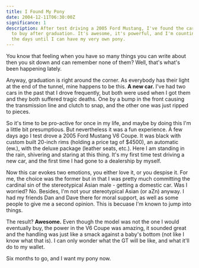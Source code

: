 ```yaml
---
title: I Found My Pony
date: 2004-12-11T06:30:00Z
significance: 1
description: After test driving a 2005 Ford Mustang, I've found the car I want
  to buy after graduation. It's awesome, it's powerful, and I'm counting down
  the days until I can have my very own pony.
---
```


You know that feeling when you have so many things you can write about then you sit down and can remember none of them? Well, that's what's been happening lately.

Anyway, graduation is right around the corner. As everybody has their light at the end of the tunnel, mine happens to be this. **A new car.** I've had two cars in the past that I drove frequently, but both were used when I got them and they both suffered tragic deaths. One by a bump in the front causing the transmission line and clutch to snap, and the other one was just ripped to pieces.

So it's time to be pro-active for once in my life, and maybe by doing this I'm a little bit presumptious. But nevertheless it was a fun experience. A few days ago I test drove a 2005 Ford Mustang V6 Coupe. It was black with custom built 20-inch rims (holding a price tag of $4500), an automatic (ew.), with the deluxe package (leather seats, etc.). Here I am standing in the rain, shivering and staring at this thing. It's my first time test driving a new car, and the first time I had gone to a dealership by myself.

Now this car evokes two emotions, you either love it, or you despise it. For me, the choice was the former but in that I was pretty much committing the cardinal sin of the stereotypical Asian male - getting a domestic car. Was I worried? No. Besides, I'm not your stereotypical Asian (or aZn) anyway. I had my friends Dan and Dave there for moral support, as well as some people to give me a second opinion. This is becuase I'm known to jump into things.

The result? **Awesome.** Even though the model was not the one I would eventually buy, the power in the V6 Coupe was amazing, it sounded great and the handling was just like a smack against a baby's bottom (not like I know what that is). I can only wonder what the GT will be like, and what it'll do to my wallet.

Six months to go, and I want my pony now.
